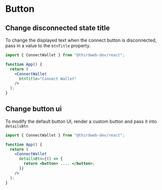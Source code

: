 # Button

## Change disconnected state title

To change the displayed text when the connect button is disconnected, pass in a value to the `btnTitle` property.

```jsx
import { ConnectWallet } from "@thirdweb-dev/react";

function App() {
  return (
    <ConnectWallet
      btnTitle="Connect Wallet"
    />
  );
}
```

## Change button ui

To modify the default button UI, render a custom button and pass it into `detailsBtn`

```jsx
import { ConnectWallet } from "@thirdweb-dev/react";

function App() {
  return (
    <ConnectWallet
      detailsBtn={() => {
        return <button> .... </button>;
      }}
    />
  );
}
```